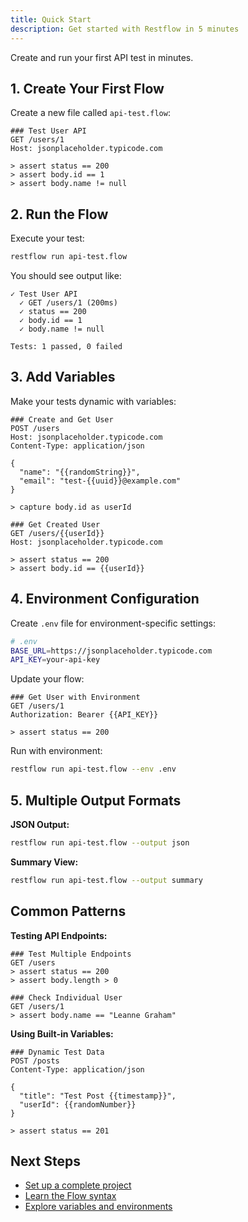 ```yaml
---
title: Quick Start
description: Get started with Restflow in 5 minutes
---
```


Create and run your first API test in minutes.

## 1. Create Your First Flow

Create a new file called `api-test.flow`:

```flow
### Test User API
GET /users/1
Host: jsonplaceholder.typicode.com

> assert status == 200
> assert body.id == 1
> assert body.name != null
```

## 2. Run the Flow

Execute your test:

```bash
restflow run api-test.flow
```

You should see output like:

```
✓ Test User API
  ✓ GET /users/1 (200ms)
  ✓ status == 200
  ✓ body.id == 1  
  ✓ body.name != null

Tests: 1 passed, 0 failed
```

## 3. Add Variables

Make your tests dynamic with variables:

```flow
### Create and Get User
POST /users
Host: jsonplaceholder.typicode.com
Content-Type: application/json

{
  "name": "{{randomString}}",
  "email": "test-{{uuid}}@example.com"
}

> capture body.id as userId

### Get Created User
GET /users/{{userId}}
Host: jsonplaceholder.typicode.com

> assert status == 200
> assert body.id == {{userId}}
```

## 4. Environment Configuration

Create `.env` file for environment-specific settings:

```bash
# .env
BASE_URL=https://jsonplaceholder.typicode.com
API_KEY=your-api-key
```

Update your flow:

```flow
### Get User with Environment
GET /users/1
Authorization: Bearer {{API_KEY}}

> assert status == 200
```

Run with environment:

```bash
restflow run api-test.flow --env .env
```

## 5. Multiple Output Formats

**JSON Output:**
```bash
restflow run api-test.flow --output json
```

**Summary View:**
```bash
restflow run api-test.flow --output summary
```

## Common Patterns

**Testing API Endpoints:**
```flow
### Test Multiple Endpoints
GET /users
> assert status == 200
> assert body.length > 0

### Check Individual User
GET /users/1
> assert body.name == "Leanne Graham"
```

**Using Built-in Variables:**
```flow
### Dynamic Test Data
POST /posts
Content-Type: application/json

{
  "title": "Test Post {{timestamp}}",
  "userId": {{randomNumber}}
}

> assert status == 201
```

## Next Steps

- [Set up a complete project](/docs/getting-started/project-setup)
- [Learn the Flow syntax](/docs/writing-flows/basics)
- [Explore variables and environments](/docs/writing-flows/variables)